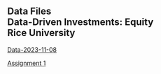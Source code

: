 ## Data Files<br>Data-Driven Investments: Equity<br>Rice University<br>


[Data-2023-11-08](https://www.dropbox.com/s/ip17mgsb3mv2c4x/data-2023-11-08.csv?dl=1){target="_blank"} 

[Assignment 1](){target="_blank"}
